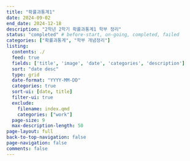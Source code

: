 ```yaml
---
title: "확률과통계1"
date: 2024-09-02
end_date: 2024-12-18
description: "2학년 2학기 확률과통계1 학부 정리"
status: "completed" # before-start, on-going, completed, failed
categories: ["확률과통계", "학부 개념정리"]
listing:
  contents: ./
  feed: true
  fields: ['title', 'image', 'date', 'categories', 'description']
  sort: "date desc"
  type: grid
  date-format: "YYYY-MM-DD"
  categories: true
  sort-ui: [date, title]
  filter-ui: true
  exclude: 
    filename: index.qmd
    categories: ["work"]
  page-size: 9
  max-description-length: 50
page-layout: full
back-to-top-navigation: false
page-navigation: false
comments: false
---
```


